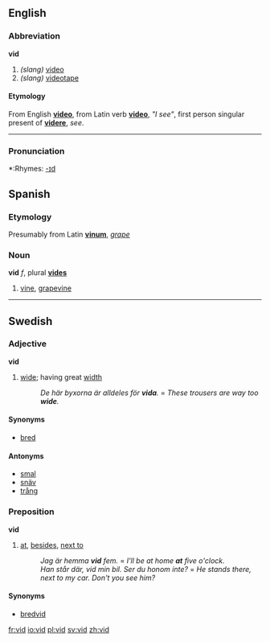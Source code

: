 ==English==
===Abbreviation===
'''vid'''

# ''(slang)'' [[video]]
# ''(slang)'' [[videotape]]

====Etymology====
From English '''[[video]]''', from Latin verb '''[[video]]''', ''"I see"'', first person singular present of '''[[videre]]''', ''see''.

----

===Pronunciation===
*:Rhymes: [[Rhymes:English:-ɪd|-ɪd]]

==Spanish==
===Etymology===
Presumably from Latin '''[[vinum]]''', ''[[grape]]''

===Noun===
'''vid''' ''f'', plural '''[[vides]]'''

# [[vine]], [[grapevine]]

----

==Swedish==

===Adjective===
{{sv-adj-reg|n=vitt}}
'''vid'''

# [[wide]]; having great [[width]]
#: ''De här byxorna är alldeles för '''vida'''.'' = ''These trousers are way too '''wide'''.''

====Synonyms====
* [[bred]]

====Antonyms====
* [[smal]]
* [[snäv]]
* [[trång]]

===Preposition===
'''vid'''
# [[at]], [[besides]], [[next to]]
#: ''Jag är hemma '''vid''' fem.'' = ''I'll be at home '''at''' five o'clock.''
#: ''Han står där, vid min bil. Ser du honom inte?'' = ''He stands there, next to my car. Don't you see him?''

====Synonyms====
* [[bredvid]]

[[fr:vid]]
[[io:vid]]
[[pl:vid]]
[[sv:vid]]
[[zh:vid]]